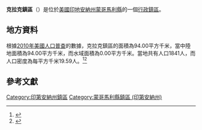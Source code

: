 {{noteTA
|G1=USState
|G2=地名
|G3=Unit
}}
{{Infobox settlement
|official_name            = 克拉克鎮區
|native_name = Clark Township
|settlement_type          = [[行政鎮區|行政鎮區]]
|image_skyline            = 
|imagesize                = 
|image_map                = Map highlighting Clark Township, Montgomery County, Indiana.svg
|mapsize                  = 250px
|pushpin_map  =USA Indiana
|pushpin_label = 克拉克鎮區
|pushpin_label_position   = top
|pushpin_map_caption      = 克拉克鎮區在印地安納州的位置
|subdivision_type         = [[世界政區索引|國家]]
|subdivision_type1        = [[美国州份|州份]]
|subdivision_type2        = [[印地安納州行政区划|縣]]
|subdivision_name         = [[美国|美国]]
|subdivision_name1        = [[印地安納州|印地安納州]]
|subdivision_name2        = [[蒙哥馬利縣_(印地安納州)|蒙哥馬利縣]]
|elevation_ft             = 879
|elevation_m              = 268
|timezone                 = [[北美东部時區|北美东部時區]]
|area_total_km2           = 94.00
|area_land_km2            = 94.00
|area_water_km2           = 0.00
|area_total_sq_mi         = 
|area_land_sq_mi          = 
|area_water_sq_mi         = 
|population_as_of         = [[2010年美國人口普查|2010]]
|population_footnotes     = 
|population_total         = 1841
|population_density_km2   = auto
|population_density_sq_mi = auto
|utc_offset               = -5
|coordinates              = {{coord|39|54|21|N|87|45|30|W|display=inline,title}}
| coor_pinpoint           = 
| coordinates_footnotes   = 
|timezone_DST             = EDT
|utc_offset_DST           = -4
|postal_code_type         = [[美國郵區編號|郵區編號]]
|postal_code              = 46172, 47954, 47968
|area_code                = {{link-en|北美电话区号765|Area code 765|765}}
|blank_name = [[地名信息系统|GNIS ID]]
|blank_info = 453202
}}
'''克拉克鎮區'''（{{lang-en|Clark Township}}）是位於[[美國|美國]][[印地安納州|印地安納州]][[蒙哥馬利縣_(印地安納州)|蒙哥馬利縣]]的一個[[行政鎮區|行政鎮區]]。

== 地方資料 ==
根據[[2010年美國人口普查|2010年美國人口普查]]的數據，克拉克鎮區的面積為94.00平方千米，當中陸地面積為94.00平方千米，而水域面積為0.00平方千米。當地共有人口1841人，而人口密度為每平方千米19.59人。<ref name="GR8">{{cite web|url=http://factfinder2.census.gov|publisher=[[美国人口调查局|美国人口调查局]]|accessdate=2011-05-14|title=American FactFinder|archive-date=2013-09-11|archive-url=https://web.archive.org/web/20130911234518/http://factfinder2.census.gov/|dead-url=no}}</ref><ref>{{cite web|url=https://www.citypopulation.de/en/usa/indiana/admin/|title=USA: Indiana (Counties and Townships) - City Population|accessdate=2020-05-16|archive-date=2020-04-22|archive-url=https://web.archive.org/web/20200422090607/https://www.citypopulation.de/en/usa/indiana/admin/|dead-url=no}}</ref>

== 參考文獻 ==
{{reflist}}

{{蒙哥馬利縣 (印地安納州)}}
{{Authority control}}

{{DEFAULTSORT:Clark Township}}
[[Category:印第安納州鎮區|Category:印第安納州鎮區]]
[[Category:蒙哥馬利縣鎮區_(印第安納州)|Category:蒙哥馬利縣鎮區 (印第安納州)]]

{{Indiana-geo-stub}}